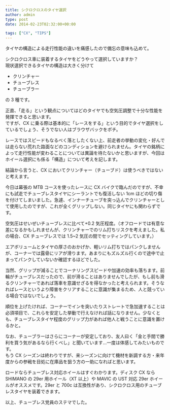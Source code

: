 ---
title: シクロクロスのタイヤ選択
author: admin
type: post
date: 2014-02-23T02:32:00+00:00

tags: ["CX", "TIPS"]
---

タイヤの構造による走行性能の違いを痛感したので備忘の意味も込めて。

シクロクロス車に装着するタイヤをどうやって選択していますか？  
現状選択できるタイヤの構造は大きく分けて

- クリンチャー
- チューブレス
- チューブラー

の 3 種です。

正直、「走る」という観点についてはどのタイヤでも空気圧調整で十分な性能を発揮できると思います。  
ですが、CX に乗る際は基本的に「レースをする」という目的でタイヤ選択をしているでしょう、そうでない人はブラウザバックをポチ。

レースではスピードもなるべく落としたくない上、前走者の挙動の変化・好んでは走らない荒れた路面などのコンディションを避けられません。タイヤの銘柄によって走行性能が変わることについては異論を待たないかと思いますが、今回はホイール選択にも係る「構造」について考えを記します。

結論から言うと、CX においてクリンチャー（チューブド）は使うべきではないと考えます。

今日は幕張の MTB コースを使ったレースに CX バイクで臨んだのですが、不幸にも試走でチューブレスタイヤにシーラントでも復活しない 1cm ほどの切り傷を付けてしまいました。急遽、インナーチューブを突っ込んでクリンチャーとして使用したのですが、これが全くグリップしない。同じタイヤにも関わらずです。

空気圧はせいぜいチューブレスに比べて+0.2 気圧程度。（オフロードでは有意な差になるかもしれませんが、クリンチャーでのリム打ちリスクを考えました。私の場合、CX チューブレスでは 1.5~2 気圧の間でセッティングしています。）

エアボリュームとタイヤの厚さのおかげか、軽いリム打ちではパンクしませんが、コーナーでは露骨にリアが滑ります。あまりにもズルズル行くので途中で止まってパンクしていないか確認するほどでした。

当然、グリップが減ることでコーナリングスピードや加速の効率も落ちます。前輪がチューブレスだったので、前が滑ることはありませんでしたが、もし前も滑るクリンチャーであれば落車を意識せざるを得なかったと考えられます。そうなればレースというより障害をクリアすることに意識が集まるため、人と競っている場合ではないでしょう。

順位を上げたければ、コーナーでインを突いたりストレートで急加速することは必須項目で、これらを安定した挙動で行えなければ話になりません。少なくとも、チューブレスタイヤ程度のグリップ力があれば他人と戦うことに意識を置けるかと。

なお、チューブラーはさらにコーナーが安定しており、友人曰く「金と手間で勝利を買う気があるなら行くべし」と聞いています…一度は体感してみたいものです。  
もう CX シーズンは終わりですが、来シーズンに向けて機材を新調する方・来年度からの参戦を目処に在庫品を狙う方の一助になればと思います。

ロードならチューブレス対応ホイールはすぐわかります。ディスク CX なら SHIMANO の 29er 用ホイール（XT 以上）や MAVIC の UST 対応 29er ホイールがオススメです。29er と 700c は互換性があり、シクロクロス用のチューブレスタイヤを装着できます。

以上、チューブレス党員のステマでした。

<LinkBox isAmazonLink url="https://www.amazon.co.jp/dp/B00DKUM0AA/" />

<LinkBox
  isAmazonLink
  url="http://www.amazon.co.jp/exec/obidos/ASIN/B00IRVVUY4/gensobunya-22/ref=nosim/"
/>

<LinkBox
  isAmazonLink
  url="http://www.amazon.co.jp/exec/obidos/ASIN/B00QHS8BQE/gensobunya-22/ref=nosim/"
/>
